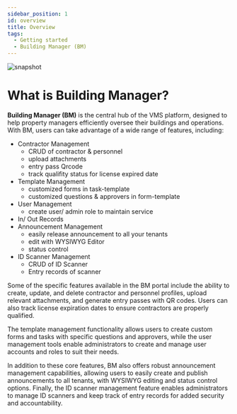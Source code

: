 ```yaml
---
sidebar_position: 1
id: overview
title: Overview
tags:
  - Getting started
  - Building Manager (BM)
---
```


![snapshot](../assets/bm-overview-zh-hant.png)

# What is Building Manager?

**Building Manager (BM)** is the central hub of the VMS platform, designed to help property managers efficiently oversee their buildings and operations. With BM, users can take advantage of a wide range of features, including:

- Contractor Management
  - CRUD of contractor & personnel
  - upload attachments
  - entry pass Qrcode
  - track qualifity status for license expired date
- Template Management
  - customized forms in task-template
  - customized questions & approvers in form-template
- User Management
  - create user/ admin role to maintain service
- In/ Out Records
- Announcement Management
  - easily release announcement to all your tenants
  - edit with WYSIWYG Editor
  - status control
- ID Scanner Management
  - CRUD of ID Scanner
  - Entry records of scanner

Some of the specific features available in the BM portal include the ability to create, update, and delete contractor and personnel profiles, upload relevant attachments, and generate entry passes with QR codes. Users can also track license expiration dates to ensure contractors are properly qualified.

The template management functionality allows users to create custom forms and tasks with specific questions and approvers, while the user management tools enable administrators to create and manage user accounts and roles to suit their needs.

In addition to these core features, BM also offers robust announcement management capabilities, allowing users to easily create and publish announcements to all tenants, with WYSIWYG editing and status control options. Finally, the ID scanner management feature enables administrators to manage ID scanners and keep track of entry records for added security and accountability.
